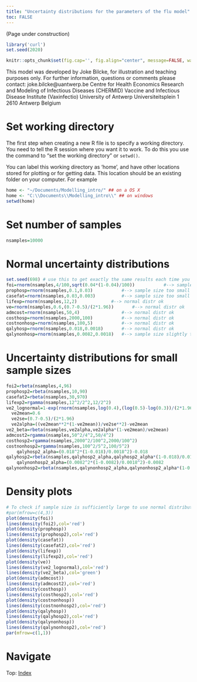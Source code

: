 ```yaml
---
title: "Uncertainty distributions for the parameters of the flu model"
toc: FALSE
---
```


(Page under construction)
```r
library('curl')
set.seed(2020)

knitr::opts_chunk$set(fig.cap='', fig.align="center", message=FALSE, warning=FALSE, fig.height = 6, fig.width = 10)
```

This model was developed by Joke Bilcke, for illustration and teaching purposes only. 
For further information, questions or comments please contact: 
joke.bilcke@uantwerp.be
Centre for Health Economics Research and Modeling of Infectious Diseases (CHERMID)
Vaccine and Infectious Disease Institute (Vaxinfectio)
University of Antwerp
Universiteitsplein 1
2610 Antwerp
Belgium

# Set working directory
The first step when creating a new R file is to specify a working directory. You need to tell the R session where you want it to work. To do this you use the command to "set the working directory" or `setwd()`. 

You can label this working directory as 'home', and have other locations stored for plotting or for getting data. This location should be an existing folder on your computer. For example

```r
home <- "~/Documents/Modelling_intro/" ## on a OS X
home <- "C:\\Documents\\Modelling_intro\\" ## on windows
setwd(home)
```

# Set number of samples
```r
nsamples=10000

```

# Normal uncertainty distributions
```r

set.seed(698) # use this to get exactly the same results each time you run the code (e.g. for code checking)
foi=rnorm(nsamples,4/100,sqrt(0.04*(1-0.04)/100))			#--> sample size too small for normal distr
prophosp=rnorm(nsamples,0.1,0.03)			#--> sample size too small for normal distr
casefat=rnorm(nsamples,0.03,0.003)  		#--> sample size too small for normal distr
lifexp=rnorm(nsamples,12,2)				#--> normal distr ok
ve=rnorm(nsamples,0.6,(0.7-0.5)/(2*1.96))		#--> normal distr ok		
admcost=rnorm(nsamples,50,4)				#--> normal distr ok
costhosp=rnorm(nsamples,2000,100)			#--> normal distr ok
costnonhosp=rnorm(nsamples,100,5)			#--> normal distr ok
qalyhosp=rnorm(nsamples,0.018,0.0018) 		#--> normal distr ok
qalynonhosp=rnorm(nsamples,0.0082,0.0018) 	#--> sample size slightly too low for normal distr

```

# Uncertainty distributions for small sample sizes
```r

foi2=rbeta(nsamples,4,96)
prophosp2=rbeta(nsamples,10,90)
casefat2=rbeta(nsamples,30,970)
lifexp2=rgamma(nsamples,12^2/2^2,12/2^2)
ve2_lognormal=1-exp(rnorm(nsamples,log(0.4),(log(0.5)-log(0.3))/(2*1.96)))
  ve2mean=0.6
  ve2se=(0.7-0.5)/(2*1.96)
  ve2alpha=((ve2mean**2*(1-ve2mean))/ve2se**2)-ve2mean
ve2_beta=rbeta(nsamples,ve2alpha,ve2alpha*(1-ve2mean)/ve2mean)
admcost2=rgamma(nsamples,50^2/4^2,50/4^2)
costhosp2=rgamma(nsamples,2000^2/100^2,2000/100^2)
costnonhosp2=rgamma(nsamples,100^2/5^2,100/5^2)
	qalyhosp2_alpha=(0.018^2*(1-0.018)/0.0018^2)-0.018
qalyhosp2=rbeta(nsamples,qalyhosp2_alpha,qalyhosp2_alpha*(1-0.018)/0.018)
	qalynonhosp2_alpha=(0.0082^2*(1-0.0082)/0.0018^2)-0.0082
qalynonhosp2=rbeta(nsamples,qalynonhosp2_alpha,qalynonhosp2_alpha*(1-0.0082)/0.0082)

```

# Density plots
```r
# To check if sample size is sufficiently large to use normal distribution
#par(mfrow=c(4,3))
plot(density(foi))
lines(density(foi2),col='red')
plot(density(prophosp))
lines(density(prophosp2),col='red')
plot(density(casefat))
lines(density(casefat2),col='red')
plot(density(lifexp))
lines(density(lifexp2),col='red')
plot(density(ve))
lines(density(ve2_lognormal),col='red')
lines(density(ve2_beta),col='green')
plot(density(admcost))
lines(density(admcost2),col='red')
plot(density(costhosp))
lines(density(costhosp2),col='red')
plot(density(costnonhosp))
lines(density(costnonhosp2),col='red')
plot(density(qalyhosp))
lines(density(qalyhosp2),col='red')
plot(density(qalynonhosp))
lines(density(qalynonhosp2),col='red')
par(mfrow=c(1,1))

```


<div>
# Navigate
Top: [Index](index.html)
</div>


